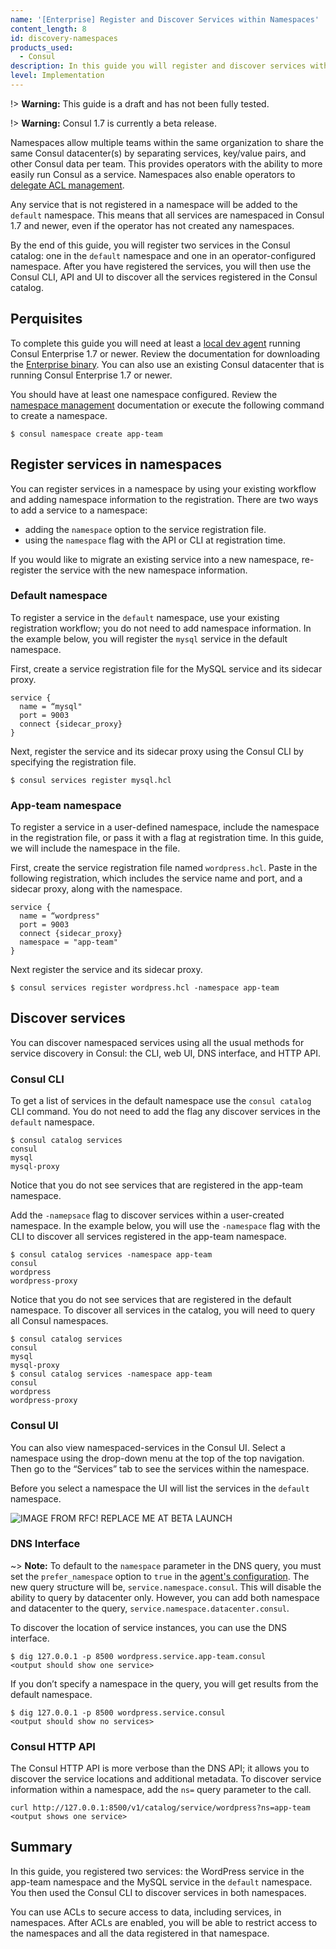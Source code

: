 ```yaml
---
name: '[Enterprise] Register and Discover Services within Namespaces'
content_length: 8
id: discovery-namespaces
products_used:
  - Consul
description: In this guide you will register and discover services within a namespace.
level: Implementation
---
```


!> **Warning:** This guide is a draft and has not been fully tested.

!> **Warning:** Consul 1.7 is currently a beta release.

Namespaces allow multiple teams within the same organization to share the same
Consul datacenter(s) by separating services, key/value pairs, and other Consul
data per team. This provides operators with the ability to more easily run
Consul as a service. Namespaces also enable operators to [delegate ACL
management](/consul/namespaces/secure-namespaces).

Any service that is not registered in a namespace will be added to the `default`
namespace. This means that all services are namespaced in Consul 1.7 and newer,
even if the operator has not created any namespaces.

By the end of this guide, you will register two services in the Consul catalog:
one in the `default` namespace and one in an operator-configured namespace.
After you have registered the services, you will then use the Consul CLI, API
and UI to discover all the services registered in the Consul catalog.

## Perquisites

To complete this guide you will need at least a [local dev
agent](/consul/getting-started/install) running Consul Enterprise 1.7 or newer.
Review the documentation for downloading the [Enterprise
binary](/docs/enterprise#applied-after-bootstrapping).
You can also use an existing Consul datacenter that is running Consul Enterprise
1.7 or newer.

You should have at least one namespace configured. Review the [namespace
management]() documentation or execute the following command to create a
namespace.

```shell
$ consul namespace create app-team
```

## Register services in namespaces

You can register services in a namespace by using your existing workflow and
adding namespace information to the registration. There are two ways to add a
service to a namespace:

- adding the `namespace` option to the service registration file.
- using the `namespace` flag with the API or CLI at registration time.

If you would like to migrate an existing service into a new namespace,
re-register the service with the new namespace information.

### Default namespace

To register a service in the `default` namespace, use your existing registration
workflow; you do not need to add namespace information. In the example below,
you will register the `mysql` service in the default namespace.

First, create a service registration file for the MySQL service and its sidecar
proxy.

```hcl
service {
  name = “mysql"
  port = 9003
  connect {sidecar_proxy}
}
```

Next, register the service and its sidecar proxy using the Consul CLI by
specifying the registration file.

```shell
$ consul services register mysql.hcl
```

### App-team namespace

To register a service in a user-defined namespace, include the namespace in the
registration file, or pass it with a flag at registration time. In this guide,
we will include the namespace in the file.

First, create the service registration file named `wordpress.hcl`. Paste in the
following registration, which includes the service name and port, and a sidecar
proxy, along with the namespace.

```hcl
service {
  name = “wordpress"
  port = 9003
  connect {sidecar_proxy}
  namespace = "app-team"
}
```

Next register the service and its sidecar proxy.

```shell
$ consul services register wordpress.hcl -namespace app-team
```

## Discover services

You can discover namespaced services using all the usual methods for service
discovery in Consul: the CLI, web UI, DNS interface, and HTTP API.

### Consul CLI

To get a list of services in the default namespace use the `consul catalog` CLI
command. You do not need to add the flag any discover services in the `default`
namespace.

```shell
$ consul catalog services
consul
mysql
mysql-proxy
```

Notice that you do not see services that are registered in the app-team
namespace.

Add the `-namepsace` flag to discover services within a user-created namespace.
In the example below, you will use the `-namespace` flag with the CLI to
discover all services registered in the app-team namespace.

```shell
$ consul catalog services -namespace app-team
consul
wordpress
wordpress-proxy
```

Notice that you do not see services that are registered in the default
namespace. To discover all services in the catalog, you will need to query all
Consul namespaces.

```shell
$ consul catalog services
consul
mysql
mysql-proxy
$ consul catalog services -namespace app-team
consul
wordpress
wordpress-proxy
```

### Consul UI

You can also view namespaced-services in the Consul UI. Select a namespace using
the drop-down menu at the top of the top navigation. Then go to the “Services”
tab to see the services within the namespace.

Before you select a namespace the UI will list the services in the `default`
namespace.

![IMAGE FROM RFC! REPLACE ME AT BETA LAUNCH](/static/img/consul/namespaces/consul-namespace-dropdown.png)

### DNS Interface

~> **Note:** To default to the `namespace` parameter in the DNS query, you must
set the `prefer_namespace` option to `true` in the [agent's configuration]().
The new query structure will be, `service.namespace.consul`. This will disable
the ability to query by datacenter only. However, you can add both namespace and
datacenter to the query, `service.namespace.datacenter.consul`.

To discover the location of service instances, you can use the DNS interface.

```shell
$ dig 127.0.0.1 -p 8500 wordpress.service.app-team.consul
<output should show one service>
```

If you don’t specify a namespace in the query, you will get results from the
default namespace.

```shell
$ dig 127.0.0.1 -p 8500 wordpress.service.consul
<output should show no services>
```

### Consul HTTP API

The Consul HTTP API is more verbose than the DNS API; it allows you to discover
the service locations and additional metadata. To discover service information
within a namespace, add the `ns=` query parameter to the call.

```shell
curl http://127.0.0.1:8500/v1/catalog/service/wordpress?ns=app-team
<output shows one service>
```

## Summary

In this guide, you registered two services: the WordPress service in the
app-team namespace and the MySQL service in the `default` namespace. You then
used the Consul CLI to discover services in both namespaces.

You can use ACLs to secure access to data, including services, in namespaces.
After ACLs are enabled, you will be able to restrict access to the namespaces
and all the data registered in that namespace.
